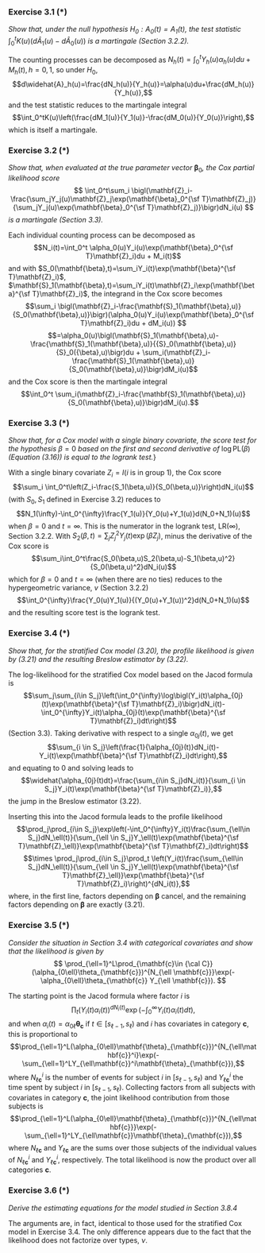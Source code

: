 ### Exercise 3.1 (\*)

*Show that, under the null hypothesis $H_0 : A_0(t) = A_1(t)$, the test statistic* $\int_0^t K(u)\left( d\widehat{A}_1(u)-d\widehat{A}_0(u)\right)$
*is a martingale (Section 3.2.2).*

The counting processes can be decomposed as $N_h(t)=\int_0^tY_h(u)\alpha_h(u)du + M_h(t), h=0,1$, so under $H_0$,
$$d\widehat{A}_h(u)=\frac{dN_h(u)}{Y_h(u)}=\alpha(u)du+\frac{dM_h(u)}{Y_h(u)},$$
and the test statistic reduces to the martingale integral
$$\int_0^tK(u)\left(\frac{dM_1(u)}{Y_1(u)}-\frac{dM_0(u)}{Y_0(u)}\right),$$
which is itself a martingale.

### Exercise 3.2 (\*)
*Show that, when evaluated at the true parameter vector* $\mathbf{\beta}_0$*, the Cox partial likelihood score*
$$
\int_0^t\sum_i \bigl(\mathbf{Z}_i-\frac{\sum_jY_j(u)\mathbf{Z}_j\exp(\mathbf{\beta}_0^{\sf T}\mathbf{Z}_j)}{\sum_jY_j(u)\exp(\mathbf{\beta}_0^{\sf T}\mathbf{Z}_j)}\bigr)dN_i(u)
$$
*is a martingale (Section 3.3).*

Each individual counting process can be decomposed as
$$N_i(t)=\int_0^t \alpha_0(u)Y_i(u)\exp(\mathbf{\beta}_0^{\sf T}\mathbf{Z}_i)du + M_i(t)$$
and with $S_0(\mathbf{\beta},t)=\sum_iY_i(t)\exp(\mathbf{\beta}^{\sf T}\mathbf{Z}_i)$, $\mathbf{S}_1(\mathbf{\beta},t)=\sum_iY_i(t)\mathbf{Z}_i\exp(\mathbf{\beta}^{\sf T}\mathbf{Z}_i)$, the integrand in the Cox score becomes
$$\sum_i \bigl(\mathbf{Z}_i-\frac{\mathbf{S}_1(\mathbf{\beta},u)}{S_0(\mathbf{\beta},u)}\bigr)(\alpha_0(u)Y_i(u)\exp(\mathbf{\beta}_0^{\sf T}\mathbf{Z}_i)du + dM_i(u))
$$
$$=\alpha_0(u)\bigl(\mathbf{S}_1(\mathbf{\beta},u)-\frac{\mathbf{S}_1(\mathbf{\beta},u)}{{S}_0(\mathbf{\beta},u)}{S}_0({\beta},u)\bigr)du
+ \sum_i(\mathbf{Z}_i-\frac{\mathbf{S}_1(\mathbf{\beta},u)}{S_0(\mathbf{\beta},u)}\bigr)dM_i(u)$$
and the Cox score is then the martingale integral
$$\int_0^t \sum_i(\mathbf{Z}_i-\frac{\mathbf{S}_1(\mathbf{\beta},u)}{S_0(\mathbf{\beta},u)}\bigr)dM_i(u).$$

### Exercise 3.3 (\*)
*Show that, for a Cox model with a single binary covariate, the score test for the hypothesis* $\beta=0$ *based on the first and second derivative of* $\log\mbox{PL}(\beta)$ *(Equation (3.16)) is equal to the logrank test.*}

With a single binary covariate $Z_i=I(i\mbox{ is in group 1})$, the Cox score
$$\sum_i \int_0^t\left(Z_i-\frac{S_1(\beta,u)}{S_0(\beta,u)}\right)dN_i(u)$$
(with $S_0, S_1$ defined in Exercise 3.2) reduces to
$$N_1(\infty)-\int_0^{\infty}\frac{Y_1(u)}{Y_0(u)+Y_1(u)}d(N_0+N_1)(u)$$
when $\beta=0$ and $t=\infty$. This is the numerator in the logrank test, $\mbox{LR}(\infty)$, Section 3.2.2. With $S_2(\beta,t)=\sum_jZ_j^2Y_j(t)\exp(\beta Z_j)$, minus the derivative of the Cox score is
$$\sum_i\int_0^t\frac{S_0(\beta,u)S_2(\beta,u)-S_1(\beta,u)^2}{S_0(\beta,u)^2}dN_i(u)$$
which for $\beta=0$ and $t=\infty$ (when there are no ties) reduces to the hypergeometric variance, $v$ (Section 3.2.2)
$$\int_0^{\infty}\frac{Y_0(u)Y_1(u)}{(Y_0(u)+Y_1(u))^2}d(N_0+N_1)(u)$$
and the resulting score test is the logrank test.

### Exercise 3.4 (\*)

*Show that, for the stratified Cox model (3.20), the profile likelihood is given by (3.21) and the resulting Breslow estimator by (3.22).*

The log-likelihood for the stratified Cox model based on the Jacod formula is
$$\sum_j\sum_{i\in S_j}\left(\int_0^{\infty}\log\bigl(Y_i(t)\alpha_{0j}(t)\exp(\mathbf{\beta}^{\sf T}\mathbf{Z}_i)\bigr)dN_i(t)-\int_0^{\infty}Y_i(t)\alpha_{0j}(t)\exp(\mathbf{\beta}^{\sf T}\mathbf{Z}_i)dt\right)$$
(Section 3.3). Taking derivative with respect to a single $\alpha_{0j}(t)$, we get
$$\sum_{i \in S_j}\left(\frac{1}{\alpha_{0j}(t)}dN_i(t)-Y_i(t)\exp(\mathbf{\beta}^{\sf T}\mathbf{Z}_i)dt\right),$$
and equating to 0 and solving leads to
$$\widehat{\alpha_{0j}(t)dt}=\frac{\sum_{i\in S_j}dN_i(t)}{\sum_{i \in S_j}Y_i(t)\exp(\mathbf{\beta}^{\sf T}\mathbf{Z}_i)},$$
the jump in the Breslow estimator (3.22).

Inserting this into the Jacod formula leads to the profile likelihood
$$\prod_j\prod_{i\in S_j}\exp\left(-\int_0^{\infty}Y_i(t)\frac{\sum_{\ell\in S_j}dN_\ell(t)}{\sum_{\ell \in S_j}Y_\ell(t)\exp(\mathbf{\beta}^{\sf T}\mathbf{Z}_\ell)}\exp(\mathbf{\beta}^{\sf T}\mathbf{Z}_i)dt\right)$$
$$\times \prod_j\prod_{i\in S_j}\prod_t \left(Y_i(t)\frac{\sum_{\ell\in S_j}dN_\ell(t)}{\sum_{\ell \in S_j}Y_\ell(t)\exp(\mathbf{\beta}^{\sf T}\mathbf{Z}_\ell)}\exp(\mathbf{\beta}^{\sf T}\mathbf{Z}_i)\right)^{dN_i(t)},$$
where, in the first line, factors depending on $\mathbf{\beta}$ cancel, and the remaining factors depending on $\mathbf{\beta}$ are exactly (3.21).

### Exercise 3.5 (\*)

*Consider the situation in Section 3.4 with categorical covariates and show that the likelihood is given by*
$$
\prod_{\ell=1}^L\prod_{\mathbf{c}\in {\cal C}}(\alpha_{0\ell}\theta_{\mathbf{c}})^{N_{\ell \mathbf{c}}}\exp(-\alpha_{0\ell}\theta_{\mathbf{c}} Y_{\ell \mathbf{c}}).
$$

The starting point is the Jacod formula where factor $i$ is
$$\prod_t (Y_i(t)\alpha_i(t))^{dN_i(t)}\exp(-\int_0^{\infty}Y_i(t)\alpha_i(t)dt),$$
and when $\alpha_i(t)=\alpha_{0\ell}\mathbf{\theta}_{\mathbf{c}}$ if $t\in [s_{\ell -1},s_{\ell})$ and $i$ has covariates in category $\mathbf{c}$, this is proportional to
$$\prod_{\ell=1}^L(\alpha_{0\ell}\mathbf{\theta}_{\mathbf{c}})^{N_{\ell\mathbf{c}}^i}\exp(-\sum_{\ell=1}^LY_{\ell\mathbf{c}}^i\mathbf{\theta}_{\mathbf{c}}),$$
where $N_{\ell\mathbf{c}}^i$ is the number of events for subject $i$ in $[s_{\ell -1},s_{\ell})$ and $Y_{\ell\mathbf{c}}^i$ the time spent by subject $i$ in $[s_{\ell -1},s_{\ell})$. Collecting factors from all subjects with covariates in category $\mathbf{c}$, the joint likelihood contribution from those subjects is
$$\prod_{\ell=1}^L(\alpha_{0\ell}\mathbf{\theta}_{\mathbf{c}})^{N_{\ell\mathbf{c}}}\exp(-\sum_{\ell=1}^LY_{\ell\mathbf{c}}\mathbf{\theta}_{\mathbf{c}}),$$
where $N_{\ell\mathbf{c}}$ and $Y_{\ell\mathbf{c}}$ are the sums over those subjects of the individual values of $N_{\ell\mathbf{c}}^i$ and $Y_{\ell\mathbf{c}}^i$, respectively. The total likelihood is now the product over all categories $\mathbf{c}$.

### Exercise 3.6 (\*)
*Derive the estimating equations for the model studied in Section 3.8.4*

The arguments are, in fact, identical to those used for the stratified Cox model in Exercise 3.4. The only difference appears due to the fact that the likelihood does not factorize over types, $\nu$.

